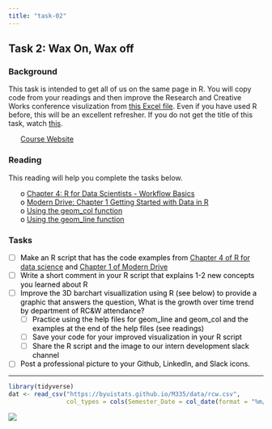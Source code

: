 ```yaml
---
title: "task-02"
---
```










## Task 2: Wax On, Wax off 
### Background 
This task is intended to get all of us on the same page in R.  You will copy code from your readings and then improve the Research and Creative Works conference visulization from [this Excel file](https://byuistats.github.io/M335/data/department_data.xlsx). Even if you have used R before, this will be an excellent refresher. If you do not get the title of this task, watch [this](https://www.youtube.com/watch?v=SMCsXl9SGgY). 

 * [Course Website](../index.html)




<style>
ul {
   color: black;
   list-style-type: none;
   list-style-position: outside;

}

</style>


### Reading

This reading will help you complete the tasks below.

* o [Chapter 4: R for Data Scientists - Workflow Basics](http://r4ds.had.co.nz/workflow-basics.html){target='blank'}
* o [Modern Drive: Chapter 1 Getting Started with Data in R](https://moderndive.com/1-getting-started.html){target='blank'}
* o [Using the geom_col function](https://ggplot2.tidyverse.org/reference/geom_bar.html){target='blank'}
* o [Using the geom_line function](https://ggplot2.tidyverse.org/reference/geom_path.html){target='blank'}


### Tasks


* [ ] Make an R script that has the code examples from [Chapter 4 of R for data science](https://r4ds.had.co.nz/workflow-basics.html) and [Chapter 1 of Modern Drive](https://moderndive.com/1-getting-started.html)
* [ ] Write a short comment in your R script that explains 1-2 new concepts you learned about R
* [ ] Improve the 3D barchart visuallization using R (see below) to provide a graphic that answers the question, What is the growth over time trend by department of RC&W attendance?
    * [ ] Practice using the help files for geom_line and geom_col and the examples at the end of the help files (see readings)
    * [ ] Save your code for your improved visualization in your R script
    * [ ] Share the R script and the image to our intern development slack channel
* [ ] Post a professional picture to your Github, LinkedIn, and Slack icons.


----


```r
library(tidyverse)
dat <- read_csv("https://byuistats.github.io/M335/data/rcw.csv", 
                col_types = cols(Semester_Date = col_date(format = "%m/%d/%y"), Semester = col_factor(levels = c("Winter", "Spring", "Fall"))))
```

![](barchart_3d.png)

